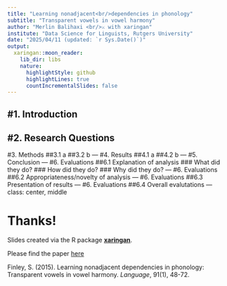 ```yaml
---
title: "Learning nonadjacent<br/>dependencies in phonology"
subtitle: "Transparent vowels in vowel harmony"
author: "Merlin Balihaxi <br/>⚔ with xaringan"
institute: "Data Science for Linguists, Rutgers University"
date: "2025/04/11 (updated: `r Sys.Date()`)"
output:
  xaringan::moon_reader:
    lib_dir: libs
    nature:
      highlightStyle: github
      highlightLines: true
      countIncrementalSlides: false
---
```

#1. Introduction
---
#2. Research Questions
---
#3. Methods
##3.1 a
##3.2 b
---
#4. Results
##4.1 a
##4.2 b
---
#5. Conclusion
---
#6. Evaluations
##6.1 Explanation of analysis
### What did they do?
### How did they do?
### Why did they do?
---
#6. Evaluations
##6.2 Appropriateness/novelty of analysis
---
#6. Evaluations
##6.3 Presentation of results
---
#6. Evaluations
##6.4 Overall evalutations
---
class: center, middle

# Thanks!

Slides created via the R package [**xaringan**](https://github.com/yihui/xaringan).

Please find the paper [here](https://muse.jhu.edu/pub/24/article/576994/pdf)

Finley, S. (2015). Learning nonadjacent dependencies in phonology: Transparent vowels in vowel harmony. *Language*, 91(1), 48-72.
